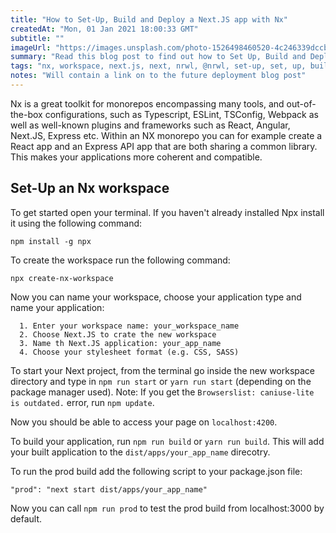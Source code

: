 ```yaml
---
title: "How to Set-Up, Build and Deploy a Next.JS app with Nx"
createdAt: "Mon, 01 Jan 2021 18:00:33 GMT"
subtitle: ""
imageUrl: "https://images.unsplash.com/photo-1526498460520-4c246339dccb?ixid=MXwxMjA3fDB8MHxwaG90by1wYWdlfHx8fGVufDB8fHw"
summary: "Read this blog post to find out how to Set Up, Build and Deploy Next.Js with Nx using the new @nrwl/next plugin."
tags: "nx, workspace, next.js, next, nrwl, @nrwl, set-up, set, up, build, deplo"
notes: "Will contain a link on to the future deployment blog post"
---
```


Nx is a great toolkit for monorepos encompassing many tools, and out-of-the-box configurations,
such as Typescript, ESLint, TSConfig, Webpack as well as well-known plugins and frameworks such as React,
Angular, Next.JS, Express etc. Within an NX monorepo you can for example create a React app and an Express
API app that are both sharing a common library. This makes your applications more coherent and compatible.

## Set-Up an Nx workspace

To get started open your terminal. If you haven't already installed Npx install it using the following
command:

<code>npm install -g npx </code>

To create the workspace run the following command:

<code>npx create-nx-workspace</code>

Now you can name your workspace, choose your application type and name your application:

      1. Enter your workspace name: your_workspace_name
      2. Choose Next.JS to crate the new workspace
      3. Name th Next.JS application: your_app_name
      4. Choose your stylesheet format (e.g. CSS, SASS)

To start your Next project, from the terminal go inside the new workspace directory and type in
`npm run start` or `yarn run start` (depending on the package manager used). Note: If you get the
`Browserslist: caniuse-lite is outdated.` error, run `npm update`.

Now you should be able to access your page on `localhost:4200`.

To build your application, run `npm run build` or `yarn run build`. This will add your built
application to the `dist/apps/your_app_name` direcotry.

To run the prod build add the following script to your package.json file:

<code>"prod": "next start dist/apps/your_app_name"</code>

Now you can call <code>npm run prod</code> to test the prod build from localhost:3000 by default.
